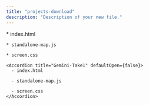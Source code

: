 ```yaml
---
title: "projects-download"
description: "Description of your new file."
---
```


<AccordionGroup>
  <Accordion title="Standalone-Map" defaultOpen={false}>
    * index.html

    * standalone-map.js

    * screen.css

    <Accordion title="Gemini-Take1" defaultOpen={false}>
      - index.html

      - standalone-map.js

      - screen.css
    </Accordion>


  </Accordion>

  <Accordion title="Map-html-Grist" defaultOpen={false}>

  </Accordion>

  <Accordion title="grist-map-app" defaultOpen={false}>

  </Accordion>

  <Accordion title="sandbox" defaultOpen={false}>

  </Accordion>

  <Accordion title="deepseek-calling-tool" defaultOpen={false}>

  </Accordion>
</AccordionGroup>